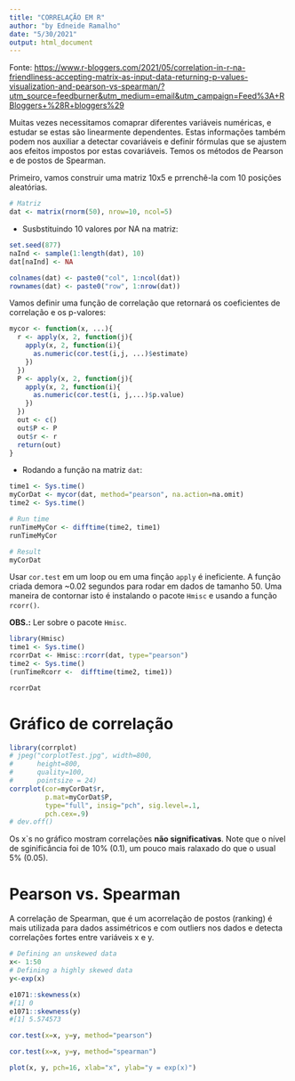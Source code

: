 ```yaml
---
title: "CORRELAÇÃO EM R"
author: "by Edneide Ramalho"
date: "5/30/2021"
output: html_document
---
```


Fonte: <https://www.r-bloggers.com/2021/05/correlation-in-r-na-friendliness-accepting-matrix-as-input-data-returning-p-values-visualization-and-pearson-vs-spearman/?utm_source=feedburner&utm_medium=email&utm_campaign=Feed%3A+RBloggers+%28R+bloggers%29>

Muitas vezes necessitamos comaprar diferentes variáveis numéricas, e estudar se estas são linearmente dependentes. Estas informações também podem nos auxiliar a detectar covariáveis e definir fórmulas que se ajustem aos efeitos impostos por estas covariáveis. Temos os métodos de Pearson e de postos de Spearman.

Primeiro, vamos construir uma matriz 10x5 e prrenchê-la com 10 posições aleatórias.

```r
# Matriz
dat <- matrix(rnorm(50), nrow=10, ncol=5)
```

-   Susbstituindo 10 valores por NA na matriz:

```r
set.seed(877)
naInd <- sample(1:length(dat), 10)
dat[naInd] <- NA
```

```r
colnames(dat) <- paste0("col", 1:ncol(dat))
rownames(dat) <- paste0("row", 1:nrow(dat))
```

Vamos definir uma função de correlação que retornará os coeficientes de correlação e os p-valores:

```r
mycor <- function(x, ...){
  r <- apply(x, 2, function(j){
    apply(x, 2, function(i){
      as.numeric(cor.test(i,j, ...)$estimate)
    })
  })
  P <- apply(x, 2, function(j){
    apply(x, 2, function(i){
      as.numeric(cor.test(i, j,...)$p.value)
    })
  })
  out <- c()
  out$P <- P
  out$r <- r
  return(out)
}
```

-   Rodando a função na matriz `dat`:

```r
time1 <- Sys.time()
myCorDat <- mycor(dat, method="pearson", na.action=na.omit)
time2 <- Sys.time()
```

```r
# Run time
runTimeMyCor <- difftime(time2, time1)
runTimeMyCor
```

```r
# Result
myCorDat
```

Usar `cor.test` em um loop ou em uma finção `apply` é ineficiente. A função criada demora \~0.02 segundos para rodar em dados de tamanho 50. Uma maneira de contornar isto é instalando o pacote `Hmisc` e usando a função `rcorr()`.

**OBS.:** Ler sobre o pacote `Hmisc`.

```r
library(Hmisc)
time1 <- Sys.time()
rcorrDat <- Hmisc::rcorr(dat, type="pearson")
time2 <- Sys.time()
(runTimeRcorr <-  difftime(time2, time1))
```

```r
rcorrDat
```

# Gráfico de correlação

```r
library(corrplot)
# jpeg("corplotTest.jpg", width=800,
#      height=800,
#      quality=100,
#      pointsize = 24)
corrplot(cor=myCorDat$r,
         p.mat=myCorDat$P,
         type="full", insig="pch", sig.level=.1,
         pch.cex=.9)
# dev.off()
```

Os x\`s no gráfico mostram correlações **não significativas**. Note que o nível de sginificância foi de 10% (0.1), um pouco mais ralaxado do que o usual 5% (0.05).

# Pearson vs. Spearman

A correlação de Spearman, que é um acorrelação de postos (ranking) é mais utilizada para dados assimétricos e com outliers nos dados e detecta correlações fortes entre variáveis x e y.

```r
# Defining an unskewed data
x<- 1:50
# Defining a highly skewed data
y<-exp(x)

e1071::skewness(x)
#[1] 0
e1071::skewness(y)
#[1] 5.574573

cor.test(x=x, y=y, method="pearson")
```

```r
cor.test(x=x, y=y, method="spearman")
```

```r
plot(x, y, pch=16, xlab="x", ylab="y = exp(x)")
```
